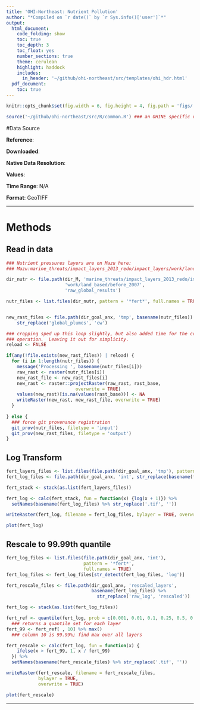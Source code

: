 ```yaml
---
title: 'OHI-Northeast: Nutrient Pollution'
author: "*Compiled on `r date()` by `r Sys.info()['user']`*"
output: 
  html_document:
    code_folding: show
    toc: true
    toc_depth: 3
    toc_float: yes
    number_sections: true
    theme: cerulean
    highlight: haddock
    includes: 
      in_header: '~/github/ohi-northeast/src/templates/ohi_hdr.html'
  pdf_document:
    toc: true
---
```



```r

knitr::opts_chunk$set(fig.width = 6, fig.height = 4, fig.path = 'figs/', message = FALSE, warning = FALSE)

source('~/github/ohi-northeast/src/R/common.R') ### an OHINE specific version of common.R
```

#Data Source

**Reference**: 

**Downloaded**:

**Native Data Resolution**:   

**Values**:

**Time Range**: N/A

**Format**: GeoTIFF

***

# Methods

## Read in data

``` r

### Nutrient pressures layers are on Mazu here:
### Mazu:marine_threats/impact_layers_2013_redo/impact_layers/work/land_based/before_2007/raw_global_results

dir_nutr <- file.path(dir_M, 'marine_threats/impact_layers_2013_redo/impact_layers',
                      'work/land_based/before_2007',
                      'raw_global_results')

nutr_files <- list.files(dir_nutr, pattern = '*fert*', full.names = TRUE)


new_rast_files <- file.path(dir_goal_anx, 'tmp', basename(nutr_files)) %>%
    str_replace('global_plumes', 'cw')

### cropping sped up this loop slightly, but also added time for the crop
### operation.  Leaving it out for simplicity.
reload <- FALSE

if(any(!file.exists(new_rast_files)) | reload) {
  for (i in 1:length(nutr_files)) {
    message('Processing ', basename(nutr_files[i]))
    raw_rast <- raster(nutr_files[i])
    new_rast_file <- new_rast_files[i]
    new_rast <- raster::projectRaster(raw_rast, rast_base,
                          overwrite = TRUE)
    values(new_rast)[is.na(values(rast_base))] <- NA
    writeRaster(new_rast, new_rast_file, overwrite = TRUE)
  }
  
} else {
  ### force git provenance registration
  git_prov(nutr_files, filetype = 'input')
  git_prov(new_rast_files, filetype = 'output')
}

```

## Log Transform
```r

fert_layers_files <- list.files(file.path(dir_goal_anx, 'tmp'), pattern = '*fert*', full.names = TRUE)
fert_log_files <- file.path(dir_goal_anx, 'int', str_replace(basename(fert_layers_files), '.tif', '_log.tif'))

fert_stack <- stack(as.list(fert_layers_files))

fert_log <- calc(fert_stack, fun = function(x) {log(x + 1)}) %>%
  setNames(basename(fert_log_files) %>% str_replace('.tif', ''))

writeRaster(fert_log, filename = fert_log_files, bylayer = TRUE, overwrite = TRUE)

plot(fert_log)

```

## Rescale to 99.99th quantile
```r

fert_log_files <- list.files(file.path(dir_goal_anx, 'int'), 
                             pattern = '*fert*',
                             full.names = TRUE)
fert_log_files <- fert_log_files[str_detect(fert_log_files, 'log')]

fert_rescale_files <- file.path(dir_goal_anx, 'rescaled_layers',
                                basename(fert_log_files) %>%
                                  str_replace('raw_log', 'rescaled'))

fert_log <- stack(as.list(fert_log_files))

fert_ref <- quantile(fert_log, prob = c(0.001, 0.01, 0.1, 0.25, 0.5, 0.75, 0.9, 0.99, 0.999, 0.9999))
  ### returns a quantile set for each layer
fert_99 <- fert_ref[ , 10] %>% max()
  ### column 10 is 99.99%; find max over all layers

fert_rescale <- calc(fert_log, fun = function(x) {
    ifelse(x > fert_99, 1, x / fert_99)
  }) %>%
  setNames(basename(fert_rescale_files) %>% str_replace('.tif', ''))

writeRaster(fert_rescale, filename = fert_rescale_files, 
            bylayer = TRUE,
            overwrite = TRUE)

plot(fert_rescale)

```

***




